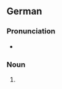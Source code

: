 ==German==

===Pronunciation===
* {{IPA|de|/ˈhaʊ̯sˌmɔɪ̯zə/}}

===Noun===
{{head|de|noun form}}

# {{plural of|de|Hausmaus}}
